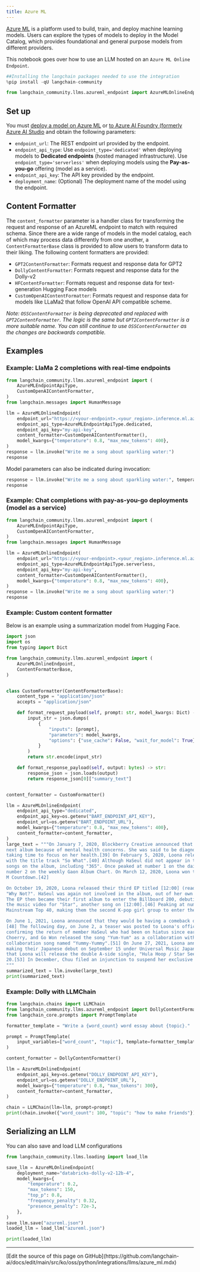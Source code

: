 ```yaml
---
title: Azure ML
---
```


[Azure ML](https://azure.microsoft.com/en-us/products/machine-learning/) is a platform used to build, train, and deploy machine learning models. Users can explore the types of models to deploy in the Model Catalog, which provides foundational and general purpose models from different providers.

This notebook goes over how to use an LLM hosted on an `Azure ML Online Endpoint`.

```python
##Installing the langchain packages needed to use the integration
%pip install -qU langchain-community
```

```python
from langchain_community.llms.azureml_endpoint import AzureMLOnlineEndpoint
```

## Set up

You must [deploy a model on Azure ML](https://learn.microsoft.com/en-us/azure/machine-learning/how-to-use-foundation-models?view=azureml-api-2#deploying-foundation-models-to-endpoints-for-inferencing) or [to Azure AI Foundry (formerly Azure AI Studio](https://learn.microsoft.com/en-us/azure/ai-studio/how-to/deploy-models-open) and obtain the following parameters:

* `endpoint_url`: The REST endpoint url provided by the endpoint.
* `endpoint_api_type`: Use `endpoint_type='dedicated'` when deploying models to **Dedicated endpoints** (hosted managed infrastructure). Use `endpoint_type='serverless'` when deploying models using the **Pay-as-you-go** offering (model as a service).
* `endpoint_api_key`: The API key provided by the endpoint.
* `deployment_name`: (Optional) The deployment name of the model using the endpoint.

## Content Formatter

The `content_formatter` parameter is a handler class for transforming the request and response of an AzureML endpoint to match with required schema. Since there are a wide range of models in the model catalog, each of which may process data differently from one another, a `ContentFormatterBase` class is provided to allow users to transform data to their liking. The following content formatters are provided:

* `GPT2ContentFormatter`: Formats request and response data for GPT2
* `DollyContentFormatter`: Formats request and response data for the Dolly-v2
* `HFContentFormatter`: Formats request and response data for text-generation Hugging Face models
* `CustomOpenAIContentFormatter`: Formats request and response data for models like LLaMa2 that follow OpenAI API compatible scheme.

*Note: `OSSContentFormatter` is being deprecated and replaced with `GPT2ContentFormatter`. The logic is the same but `GPT2ContentFormatter` is a more suitable name. You can still continue to use `OSSContentFormatter` as the changes are backwards compatible.*

## Examples

### Example: LlaMa 2 completions with real-time endpoints

```python
from langchain_community.llms.azureml_endpoint import (
    AzureMLEndpointApiType,
    CustomOpenAIContentFormatter,
)
from langchain.messages import HumanMessage

llm = AzureMLOnlineEndpoint(
    endpoint_url="https://<your-endpoint>.<your_region>.inference.ml.azure.com/score",
    endpoint_api_type=AzureMLEndpointApiType.dedicated,
    endpoint_api_key="my-api-key",
    content_formatter=CustomOpenAIContentFormatter(),
    model_kwargs={"temperature": 0.8, "max_new_tokens": 400},
)
response = llm.invoke("Write me a song about sparkling water:")
response
```

Model parameters can also be indicated during invocation:

```python
response = llm.invoke("Write me a song about sparkling water:", temperature=0.5)
response
```

### Example: Chat completions with pay-as-you-go deployments (model as a service)

```python
from langchain_community.llms.azureml_endpoint import (
    AzureMLEndpointApiType,
    CustomOpenAIContentFormatter,
)
from langchain.messages import HumanMessage

llm = AzureMLOnlineEndpoint(
    endpoint_url="https://<your-endpoint>.<your_region>.inference.ml.azure.com/v1/completions",
    endpoint_api_type=AzureMLEndpointApiType.serverless,
    endpoint_api_key="my-api-key",
    content_formatter=CustomOpenAIContentFormatter(),
    model_kwargs={"temperature": 0.8, "max_new_tokens": 400},
)
response = llm.invoke("Write me a song about sparkling water:")
response
```

### Example: Custom content formatter

Below is an example using a summarization model from Hugging Face.

```python
import json
import os
from typing import Dict

from langchain_community.llms.azureml_endpoint import (
    AzureMLOnlineEndpoint,
    ContentFormatterBase,
)


class CustomFormatter(ContentFormatterBase):
    content_type = "application/json"
    accepts = "application/json"

    def format_request_payload(self, prompt: str, model_kwargs: Dict) -> bytes:
        input_str = json.dumps(
            {
                "inputs": [prompt],
                "parameters": model_kwargs,
                "options": {"use_cache": False, "wait_for_model": True},
            }
        )
        return str.encode(input_str)

    def format_response_payload(self, output: bytes) -> str:
        response_json = json.loads(output)
        return response_json[0]["summary_text"]


content_formatter = CustomFormatter()

llm = AzureMLOnlineEndpoint(
    endpoint_api_type="dedicated",
    endpoint_api_key=os.getenv("BART_ENDPOINT_API_KEY"),
    endpoint_url=os.getenv("BART_ENDPOINT_URL"),
    model_kwargs={"temperature": 0.8, "max_new_tokens": 400},
    content_formatter=content_formatter,
)
large_text = """On January 7, 2020, Blockberry Creative announced that HaSeul would not participate in the promotion for Loona's
next album because of mental health concerns. She was said to be diagnosed with "intermittent anxiety symptoms" and would be
taking time to focus on her health.[39] On February 5, 2020, Loona released their second EP titled [#] (read as hash), along
with the title track "So What".[40] Although HaSeul did not appear in the title track, her vocals are featured on three other
songs on the album, including "365". Once peaked at number 1 on the daily Gaon Retail Album Chart,[41] the EP then debuted at
number 2 on the weekly Gaon Album Chart. On March 12, 2020, Loona won their first music show trophy with "So What" on Mnet's
M Countdown.[42]

On October 19, 2020, Loona released their third EP titled [12:00] (read as midnight),[43] accompanied by its first single
"Why Not?". HaSeul was again not involved in the album, out of her own decision to focus on the recovery of her health.[44]
The EP then became their first album to enter the Billboard 200, debuting at number 112.[45] On November 18, Loona released
the music video for "Star", another song on [12:00].[46] Peaking at number 40, "Star" is Loona's first entry on the Billboard
Mainstream Top 40, making them the second K-pop girl group to enter the chart.[47]

On June 1, 2021, Loona announced that they would be having a comeback on June 28, with their fourth EP, [&] (read as and).
[48] The following day, on June 2, a teaser was posted to Loona's official social media accounts showing twelve sets of eyes,
confirming the return of member HaSeul who had been on hiatus since early 2020.[49] On June 12, group members YeoJin, Kim Lip,
Choerry, and Go Won released the song "Yum-Yum" as a collaboration with Cocomong.[50] On September 8, they released another
collaboration song named "Yummy-Yummy".[51] On June 27, 2021, Loona announced at the end of their special clip that they are
making their Japanese debut on September 15 under Universal Music Japan sublabel EMI Records.[52] On August 27, it was announced
that Loona will release the double A-side single, "Hula Hoop / Star Seed" on September 15, with a physical CD release on October
20.[53] In December, Chuu filed an injunction to suspend her exclusive contract with Blockberry Creative.[54][55]
"""
summarized_text = llm.invoke(large_text)
print(summarized_text)
```

### Example: Dolly with LLMChain

```python
from langchain.chains import LLMChain
from langchain_community.llms.azureml_endpoint import DollyContentFormatter
from langchain_core.prompts import PromptTemplate

formatter_template = "Write a {word_count} word essay about {topic}."

prompt = PromptTemplate(
    input_variables=["word_count", "topic"], template=formatter_template
)

content_formatter = DollyContentFormatter()

llm = AzureMLOnlineEndpoint(
    endpoint_api_key=os.getenv("DOLLY_ENDPOINT_API_KEY"),
    endpoint_url=os.getenv("DOLLY_ENDPOINT_URL"),
    model_kwargs={"temperature": 0.8, "max_tokens": 300},
    content_formatter=content_formatter,
)

chain = LLMChain(llm=llm, prompt=prompt)
print(chain.invoke({"word_count": 100, "topic": "how to make friends"}))
```

## Serializing an LLM

You can also save and load LLM configurations

```python
from langchain_community.llms.loading import load_llm

save_llm = AzureMLOnlineEndpoint(
    deployment_name="databricks-dolly-v2-12b-4",
    model_kwargs={
        "temperature": 0.2,
        "max_tokens": 150,
        "top_p": 0.8,
        "frequency_penalty": 0.32,
        "presence_penalty": 72e-3,
    },
)
save_llm.save("azureml.json")
loaded_llm = load_llm("azureml.json")

print(loaded_llm)
```

---

<Callout icon="pen-to-square" iconType="regular">
  [Edit the source of this page on GitHub](https://github.com/langchain-ai/docs/edit/main/src/ko/oss/python/integrations/llms/azure_ml.mdx)
</Callout>
